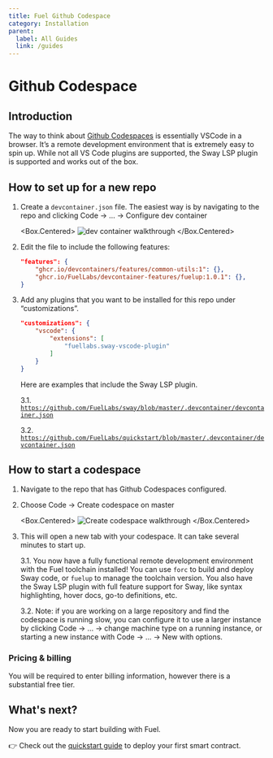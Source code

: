 ---
title: Fuel Github Codespace
category: Installation
parent:
  label: All Guides
  link: /guides
---

# Github Codespace

## Introduction

The way to think about [Github Codespaces](https://github.com/features/codespaces) is essentially VSCode in a browser. It’s a remote development environment that is extremely easy to spin up. While not all VS Code plugins are supported, the Sway LSP plugin is supported and works out of the box.

## How to set up for a new repo

1. Create a `devcontainer.json` file. The easiest way is by navigating to the repo and clicking Code → … → Configure dev container

    <Box.Centered>
    ![dev container walkthrough](/images/dev-container.gif)
    </Box.Centered>

2. Edit the file to include the following features:

    ```json
    "features": {
        "ghcr.io/devcontainers/features/common-utils:1": {},
        "ghcr.io/FuelLabs/devcontainer-features/fuelup:1.0.1": {},
    }
    ```

3. Add any plugins that you want to be installed for this repo under “customizations”.

    ```json
    "customizations": {
        "vscode": {
            "extensions": [
                "fuellabs.sway-vscode-plugin"
            ]
        }
    }
    ```

    Here are examples that include the Sway LSP plugin.

    3.1. [`https://github.com/FuelLabs/sway/blob/master/.devcontainer/devcontainer.json`](https://github.com/FuelLabs/sway/blob/master/.devcontainer/devcontainer.json)

    3.2. [`https://github.com/FuelLabs/quickstart/blob/master/.devcontainer/devcontainer.json`](https://github.com/FuelLabs/quickstart/blob/master/.devcontainer/devcontainer.json)

## How to start a codespace

1. Navigate to the repo that has Github Codespaces configured.
2. Choose Code → Create codespace on master

    <Box.Centered>
    ![Create codespace walkthrough](/images/create-codespace.gif)
    </Box.Centered>

3. This will open a new tab with your codespace. It can take several minutes to start up.

    3.1.  You now have a fully functional remote development environment with the Fuel toolchain installed! You can use `forc` to build and deploy Sway code, or `fuelup` to manage the toolchain version. You also have the Sway LSP plugin with full feature support for Sway, like syntax highlighting, hover docs, go-to definitions, etc.

    3.2. Note: if you are working on a large repository and find the codespace is running slow, you can configure it to use a larger instance by clicking Code → … → change machine type on a running instance, or starting a new instance with Code → … → New with options.

### Pricing & billing

You will be required to enter billing information, however there is a substantial free tier.

## What's next?

Now you are ready to start building with Fuel.

👉 Check out the [quickstart guide](/guides/quickstart) to deploy your first smart contract.

